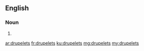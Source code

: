 ==English==

===Noun===
{{head|en|plural}}

# {{plural of|drupelet|lang=en}}

[[ar:drupelets]]
[[fr:drupelets]]
[[ku:drupelets]]
[[mg:drupelets]]
[[my:drupelets]]